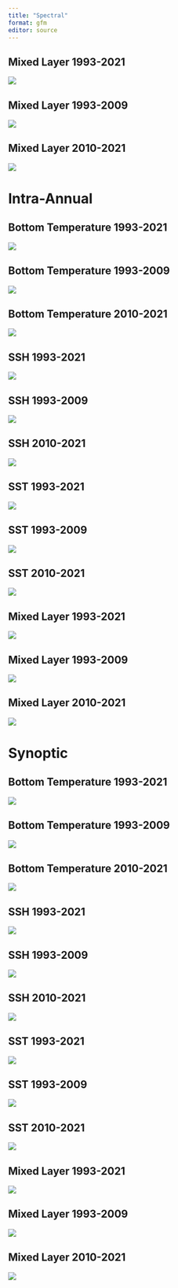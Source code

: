 ```yaml
---
title: "Spectral"
format: gfm
editor: source
---
```


::: {layout-ncol="3"}

## Mixed Layer 1993-2021 
![](../images/analyses/Annual_mixedlayer.png)

## Mixed Layer 1993-2009 
![](../images/analyses/Annual1_mixedlayer.png)

## Mixed Layer 2010-2021 
![](../images/analyses/Annual2_mixedlayer.png)

::: 

# Intra-Annual 

::: {layout-ncol="3"}

## Bottom Temperature 1993-2021 
![](../images/analyses/IntraAnnual_bottomT.png)

## Bottom Temperature 1993-2009 
![](../images/analyses/IntraAnnual1_bottomT.png)

## Bottom Temperature 2010-2021 
![](../images/analyses/IntraAnnual2_bottomT.png)

::: 

::: {layout-ncol="3"}

## SSH 1993-2021 
![](../images/analyses/IntraAnnual_ssh.png)

## SSH 1993-2009 
![](../images/analyses/IntraAnnual1_ssh.png)

## SSH 2010-2021 
![](../images/analyses/IntraAnnual2_ssh.png)

::: 

::: {layout-ncol="3"}

## SST 1993-2021 
![](../images/analyses/IntraAnnual_sst.png)

## SST 1993-2009 
![](../images/analyses/IntraAnnual1_sst.png)

## SST 2010-2021 
![](../images/analyses/IntraAnnual2_sst.png)

::: 

::: {layout-ncol="3"}

## Mixed Layer 1993-2021 
![](../images/analyses/IntraAnnual_mixedlayer.png)

## Mixed Layer 1993-2009 
![](../images/analyses/IntraAnnual1_mixedlayer.png)

## Mixed Layer 2010-2021 
![](../images/analyses/IntraAnnual2_mixedlayer.png)

::: 

# Synoptic 

::: {layout-ncol="3"}

## Bottom Temperature 1993-2021 
![](../images/analyses/Synoptic_bottomT.png)

## Bottom Temperature 1993-2009 
![](../images/analyses/Synoptic1_bottomT.png)

## Bottom Temperature 2010-2021 
![](../images/analyses/Synoptic2_bottomT.png)

::: 

::: {layout-ncol="3"}

## SSH 1993-2021 
![](../images/analyses/Synoptic_ssh.png)

## SSH 1993-2009 
![](../images/analyses/Synoptic1_ssh.png)

## SSH 2010-2021 
![](../images/analyses/Synoptic2_ssh.png)

::: 

::: {layout-ncol="3"}

## SST 1993-2021 
![](../images/analyses/Synoptic_sst.png)

## SST 1993-2009 
![](../images/analyses/Synoptic1_sst.png)

## SST 2010-2021 
![](../images/analyses/Synoptic2_sst.png)

::: 

::: {layout-ncol="3"}

## Mixed Layer 1993-2021 
![](../images/analyses/Synoptic_mixedlayer.png)

## Mixed Layer 1993-2009 
![](../images/analyses/Synoptic1_mixedlayer.png)

## Mixed Layer 2010-2021 
![](../images/analyses/Synoptic2_mixedlayer.png)

::: 
